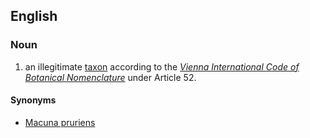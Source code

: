 ==English==

===Noun===
{{en-noun|-}}

#an illegitimate [[taxon]] according to the [http://ibot.sav.sk/icbn/main.htm ''Vienna International Code of Botanical Nomenclature''] under Article 52.

====Synonyms====
* [[Macuna pruriens]]